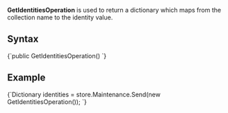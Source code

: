 
**GetIdentitiesOperation** is used to return a dictionary which maps from the collection name to the identity value.

## Syntax

<TabItem value="sample_1" label="sample_1">
<CodeBlock language="csharp">
{`public GetIdentitiesOperation()
`}
</CodeBlock>
</TabItem>

## Example

<TabItem value="sample_2" label="sample_2">
<CodeBlock language="csharp">
{`Dictionary<string, long> identities = store.Maintenance.Send(new GetIdentitiesOperation());
`}
</CodeBlock>
</TabItem>


